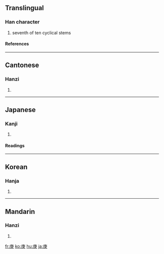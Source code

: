 ==Translingual==
===Han character===
{{Han char|rn=53|rad=广|as=05|sn=8|four=0023<sub>7</sub>|canj=戈中人 (ILO)}}
# seventh of ten cyclical stems
====References====
{{Han ref|kx=0344.220|dkj=09278|dj=0654.100|hdz=20879.060|uh=5E9A|ud=24218|bh=A9B0|bd=43440}}
----
==Cantonese==
===Hanzi===
{{yue-hanzi|jyut=|y=gang1}}
# {{defn|Cantonese}}
----
==Japanese==
===Kanji===
{{ja-kanji|grade=|rs=广05}}
# {{defn|Japanese}} 
====Readings====
{{ja-readings|on=[[こう]] (kō)|kun=[[かのえ]] (kanoe)}}
----
==Korean==
===Hanja===
{{ko-hanja|hangeul=경|rv=gyeong|mr=kyŏng}}
# {{defn|Korean}}
----
==Mandarin==
===Hanzi===
{{cmn-hanzi|pin=[[gēng]] (geng1)|wg=keng<sup>1</sup>}}
# {{defn|Mandarin}}

[[fr:庚]]
[[ko:庚]]
[[hu:庚]]
[[ja:庚]]